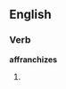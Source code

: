 ==English==

===Verb===
'''affranchizes'''

# {{third-person singular of|affranchize}}
{{count page|[[Wiktionary:Page count]]}}